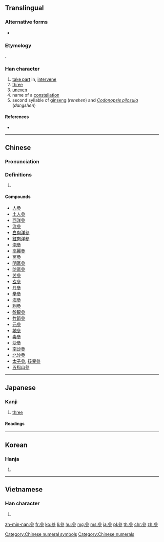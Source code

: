 {{also|参|蔘}}
==Translingual==
{{ja-forms|[[参]]|[[参]]|參}}
===Alternative forms===
* {{l|mul|曑}}

===Etymology===
{{Han etyl}}
{{Han simp|曑|f=晶|t=厽}}.

===Han character===
{{Han char|rn=28|rad=厶|as=09|sn=11|four=23202|canj=IIIH|ids=⿱𠫯彡}}

# [[take part]] in, [[intervene]]
# [[three]]
# [[uneven]]
# name of a [[constellation]]
# second syllable of [[ginseng]] (''renshen'') and ''[[Codonopsis pilosula]]'' (''dangshen'')

====References====
* {{Han ref|kx=0164.280|dkj=03098|dj=0372.280|hdz=10387.230|uh=53C3|ud=21443|bh=B0D1|bd=45265}}

[[Category:Chinese numeral symbols]]
[[Category:Chinese numerals]]

----

==Chinese==
{{zh-forms|s=参}}

===Pronunciation===
{{zh-pron
|m=shēn,cān,cēn,sān
|c=sam1,caam1,cam1,saam1
|mn=chham/saⁿ/sim/song
|mc=y
|oc=y
|ma=
|cat=
}}

===Definitions===
{{zh-hanzi}}

# {{rfdef|lang=zh}}

====Compounds====
* [[人參]]
* [[土人參]]
* [[西洋參]]
* [[洋參]]
* [[白肉洋參]]
* [[紅肉洋參]]
* [[泡參]]
* [[高麗參]]
* [[黨參]]
* [[明黨參]]
* [[防黨參]]
* [[苦參]]
* [[玄參]]
* [[丹參]]
* [[拳參]]
* [[海參]]
* [[刺參]]
* [[盤龍參]]
* [[竹節參]]
* [[元參]]
* [[地參]]
* [[毒參]]
* [[沙參]]
* [[南沙參]]
* [[北沙參]]
* [[太子參]], [[孩兒參]]
* [[五指山參]]

----

==Japanese==

===Kanji===
{{ja-kanji|grade=|rs=厶09|style=ky|shin=参}}

# [[three]]

====Readings====
{{ja-readings
|goon=[[さん]] (san), [[しん]] (shin), [[そん]] (son)
|kanon=[[さん]] (san), [[しん]] (shin)
|kun=[[まいる]] ([[参る]], mairu)
}}

----

==Korean==

===Hanja===
{{ko-hanja|hangeul=[[참]], [[삼]]|rv=cham, sam|mr=ch'am, sam|y=cham, sam}}

# {{defn|lang=ko|sort=厶09}}

----

==Vietnamese==

===Han character===
{{vi-hantu|[[tham]], [[sâm]]|rs=厶09}}

# {{defn|lang=vi|sort=厶09}}

[[zh-min-nan:參]]
[[fr:參]]
[[ko:參]]
[[li:參]]
[[hu:參]]
[[mg:參]]
[[ms:參]]
[[ja:參]]
[[pl:參]]
[[th:參]]
[[chr:參]]
[[zh:參]]